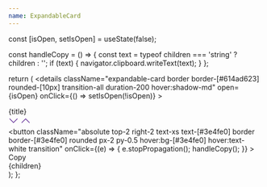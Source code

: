```yaml
---
name: ExpandableCard
---
```


  const [isOpen, setIsOpen] = useState(false);

  const handleCopy = () => {
    const text = typeof children === 'string' ? children : '';
    if (text) {
      navigator.clipboard.writeText(text);
    }
  };

  return (
    <details
      className="expandable-card border border-[#614ad623] rounded-[10px] transition-all duration-200 hover:shadow-md"
      open={isOpen}
      onClick={() => setIsOpen(!isOpen)}
    >
      <summary className="expandable-summary flex items-center cursor-pointer px-4 py-3 rounded-[10px]">
        <span className="expandable-title text-base text-[#2e2e48] font-medium">{title}</span>
        <div className="expandable-icon-container ml-auto flex">
          <svg className="icon icon-expand" width="20" height="20" viewBox="0 0 16 16">
            <path
              fill="rebeccapurple"
              fillRule="evenodd"
              d="M1.646 4.646a.5.5 0 0 1 .708 0L8 10.293l5.646-5.647a.5.5 0 0 1 .708.708l-6 6a.5.5 0 0 1-.708 0l-6-6a.5.5 0 0 1 0-.708z"
            />
          </svg>
          <svg className="icon icon-close hidden" width="20" height="20" viewBox="0 0 16 16">
            <path
              fill="rebeccapurple"
              fillRule="evenodd"
              d="M7.646 4.646a.5.5 0 0 1 .708 0l6 6a.5.5 0 0 1-.708.708L8 5.707l-5.646 5.647a.5.5 0 0 1-.708-.708l6-6z"
            />
          </svg>
        </div>
      </summary>
      <div className="expandable-content relative px-4 py-3 animate-sweep">
        <button
          className="absolute top-2 right-2 text-xs text-[#3e4fe0] border border-[#3e4fe0] rounded px-2 py-0.5 hover:bg-[#3e4fe0] hover:text-white transition"
          onClick={(e) => {
            e.stopPropagation();
            handleCopy();
          }}
        >
          Copy
        </button>
        <div className="pt-6 text-sm text-[#2e2e48] dark:text-neutral-200 leading-relaxed">
          {children}
        </div>
      </div>
    </details>
  );
};
